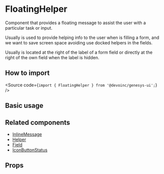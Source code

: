 

<Meta of={Stories} />

# FloatingHelper

Component that provides a floating message to assist the user with a particular
task or input.

Usually is used to provide helping info to the user when is filling a form, and
we want to save screen space avoiding use docked helpers in the fields.

Usually is located at the right of the label of a form field or directly at the
right of the own field when the label is hidden.

## How to import

<Source code={`import { FloatingHelper } from '@devoinc/genesys-ui';`} />

## Basic usage

<Canvas of={Stories.Playground} />

## Related components

- [InlineMessage](?path=/docs/components-feedback-inlinemessage--overview)
- [Helper](?path=/docs/components-feedback-helper--overview)
- [Field](?path=/docs/components-form-field--overview)
- [IconButtonStatus](?path=/docs/components-button-iconbuttonstatus--overview)

## Props

<ArgTypes of={Stories} />
